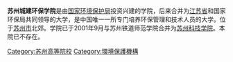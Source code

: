 {{Unreferenced|time=2022-02-20T17:20:25+00:00}}
'''苏州城建环保学院'''是由[[国家环境保护局|国家环境保护局]]投资兴建的学院，后来合并为[[江苏省|江苏省]]和国家环保局共同领导的大学，是中国唯一一所专门培养环保管理和技术人员的大学。位于[[苏州市|苏州市]]北郊。学院已于2001年9月与苏州铁道师范学院合并为[[苏州科技学院|苏州科技学院]]。本院已不存在。

{{Univ-stub}}

{{江苏高等院校}}
[[Category:苏州高等院校|Category:苏州高等院校]]
[[Category:環境保護機構|Category:環境保護機構]]